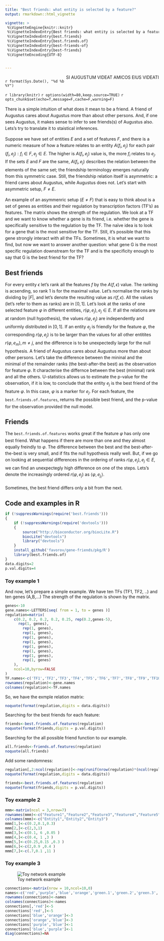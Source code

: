 ---
title: "Best friends: what entity is selected by a feature?"
output: rmarkdown::html_vignette

vignette: >
 %\VignetteEngine{knitr::knitr}
 %\VignetteIndexEntry{Best friends: what entity is selected by a feature?}
 %\VignetteIndexEntry{best.friends}
 %\VignetteIndexEntry{best.friends.of}
 %\VignetteIndexEntry{best-friends-of}
 %\VignetteIndexEntry{best-friends}
 %\VignetteEncoding{UTF-8}


---

[SI AUGUSTUM VIDEAT AMICOS EIUS VIDEATI]{style="float:right"}

##

`r format(Sys.Date(), "%d %b %Y")` 

`r library(knitr)`
`r options(width=80,keep.source=TRUE)`
`r opts_chunk$set(echo=T,message=F,cache=F,warning=F)`
<!-- cache is off, we save all the necessary things in Rda -->

<div style="line-height: 1.5em;">

There is a simple intuition of what does it mean to be a friend. A friend of Augustus cares about Augustus more than about other persons. And, if one sees Augustus, it makes sense to infer to see friends(s) of Augustus also. Lets's try to translate it to staistical inferences.

Suppose we have set of entities $E$ and a set of features $F$, and there is a numeric measure of how a feature relates to an entity $A\left(f_i,e_j\right)$ for each pair $(f_i,e_j) : f_i \in F, e_j \in E$. The higher is $A\left(f_i,e_j\right)$ value is, the more $f_i$ relates to $e_j$. If the sets $E$ and $F$ are the same, $A\left(f_i,e_j\right)$ describes the relation between the elements of the same set; the friendship terminology emerges naturally from this symmetric case. Still, the friendship relation itself is asymmetric: a friend cares about Augustus, while Augustus does not. Let's start with asymmetric setup, $F \ne E$.

An example of an asymmenric setup ($E \neq F$) that is easy to think about is a set of genes as entities and their regulation by transcription factors (TF's) as features. The matrix shows the strength of the regulation. We look at a TF and we want to know whether a gene is its friend, i.e. whether the gene is specifically sensitive to the regulation by the TF. The na&iuml;ve idea is to look for a gene that is the most sensitive for the TF. Still, it's possible that this gene strongly interact with all the TFs. Sometimes, it is what we want to find, but now we want to answer another question: what gene G is the most specific regulation downstream for the TF and is the specificity enough to say that G is the best friend for the TF?

## Best friends

For every entity $\epsilon$ let's rank all the features $f$ by the $A\left( f,\epsilon \right)$ value. The ranking is acsending, so rank 1 is for the maximal value. Let's normalise the ranks by dividing by $\left|F\right|$, and let's denote the resulting value as $r\left(f,\epsilon \right)$. All the values (let's refer to them as ranks) are in $\left[0,1\right]$. Let's look at the ranks of one selected feature $\varphi$ in different entities, $r\left( \varphi, e_j \right), e_j \in E$. If all the relations are at random (null hypothesis), the values $r\left( \varphi, e_j \right)$ are independently and uniformly distributed in  $\left[0,1\right]$. If an entity $e_j$ is friendly for the feature $\varphi$, the corresponding $r\left( \varphi, e_j  \right)$ is to be larger than the values for all other entitites $r\left( \varphi, e_m  \right), m \ne j$, and the difference is to be unexpectedly large for the null hypothesis. A friend of Augustus cares about Augustus more than about other persons. Let's take the difference between the mininal and the minimal of the remainder ranks (the best-after-the best) as the observation for feature $\varphi$. It characterise the differnce between the best (minimal) rank and all the others. U-statistics allows us to estimate the p-value for the observation, if it is low, to conclude that the entity $e_j$ is the best friend of the feature $\varphi$. In this case, $\varphi$ is a marker for $e_j$. For each feature, the `best.friends.of.features`, returns the possible best friend, and the p-value for the observation provided the null model. 

## Friends

The `best.friends.of.features` works great if the feature  $\varphi$ has only one best friend. What happens if there are more than one and they almost equally freindly to  $\varphi$. The difference between the best and the best-after-the-best is very small, and if fits the null hypothesis really well. But, if we go on looking at sequential differences in the ordering of ranks $r\left( \varphi, e_j  \right), e_j \in E$, we can find an unexpectegly high difference on one of the steps. Lets's denote the increasingly ordered  $r\left( \varphi, e_j  \right)$ as  $\left< \varphi, e_{j_i}  \right>$. 

Sometimes, the best friend differs only a bit from the next.

## Code and examples in R

```{r source, echo=FALSE}
if (!suppressWarnings(require('best.friends')))
{
	if (!suppressWarnings(require('devtools')))
	{
		source("http://bioconductor.org/biocLite.R")
		biocLite("devtools")
		library("devtools")
	}
	install_github('favorov/gene-friends/pkg/R')
	library(best.friends.of)
}
data.digits=2
p.val.digits=4
```
</div>


### Toy example 1

And now, let's prepare a simple example. We have ten TFs (TF1, TF2, ..) and ten genes (A,B,...) The strength of the regulation is shown by the matrix. 

```{r}
genes<-10
gene.names<-LETTERS[seq( from = 1, to = genes )]
regulation=matrix(
	c(0.2, 0.2, 0.2, 0.2, 0.25, rep(0.2,genes-5),
	  rep(1, genes),
		rep(1, genes),
		rep(1, genes),
		rep(1, genes),
		rep(1, genes),
		rep(1, genes),
		rep(1, genes),
		rep(1, genes),
		rep(1, genes)
    ),
	ncol=10,byrow=FALSE
)
TF.names<-c('TF1','TF2','TF3','TF4','TF5','TF6','TF7','TF8','TF9','TF10')
rownames(regulation)<-gene.names
colnames(regulation)<-TF.names
```
So, we have the exmple relation matrix:
```{r}
noquote(format(regulation,digits = data.digits))
```

Searching for the best friends for each feature:

```{r}
friends<-best.friends.of.features(regulation)
noquote(format(friends,digits = p.val.digits))
```

Searching for the all possible friend function to our example.
```{r}
all.friends<-friends.of.features(regulation)
noquote(all.friends)
```


Add some randomness:
```{r}
regulation[,2:ncol(regulation)]<-rep(runif(nrow(regulation)*(ncol(regulation)-1),0.5,1.5))
noquote(format(regulation,digits = data.digits))
```

```{r}
friends<-best.friends.of.features(regulation)
noquote(format(friends,digits = p.val.digits))

```

### Toy example 2

```{r}
mmm<-matrix(ncol = 3,nrow=7)
rownames(mmm)<-c("Feature1","Feature2","Feature3","Feature4","Feature5","Feature6","Feature7")
colnames(mmm)<-c("Entity1","Entity2","Entity3")
mmm[1,]<-c(0.2,0.1,0.3)
mmm[2,]<-c(2,3,1)
mmm[3,]<-c(0.1, 6 ,0.05 )
mmm[4,]<-c(0.4, 1 ,3 )
mmm[5,]<-c(0.25,0.15 ,0.3 )
mmm[6,]<-c(2,0.9 ,0.4 )
mmm[7,]<-c(.7,0.1 ,11 )
```

### Toy example 3

![Toy network example](green-6.png)

```{r}
connections<-matrix(nrow = 10,ncol=10,0)
names<-c('red','purple','blue','orange','green.1','green.2','green.3','green.4','green.5','green.6')
rownames(connections)<-names
colnames(connections)<-names
connections[,'red']<-5
connections['red',]<-5
connections['blue','orange']<-3
connections['orange','blue']<-3
connections['purple','blue']<-1
connections['blue','purple']<-1
diag(connections)=NA
```
